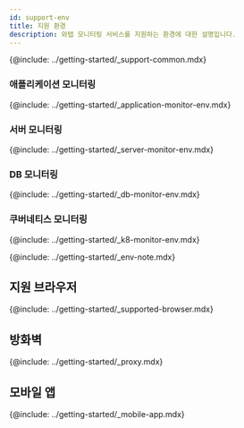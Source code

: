 ```yaml
---
id: support-env
title: 지원 환경
description: 와탭 모니터링 서비스를 지원하는 환경에 대한 설명입니다.
---
```


<!-- 공통 문구 -->
{@include: ../getting-started/_support-common.mdx}

<!-- 제품별 지원 환경 -->

### 애플리케이션 모니터링

{@include: ../getting-started/_application-monitor-env.mdx}

### 서버 모니터링

{@include: ../getting-started/_server-monitor-env.mdx}

### DB 모니터링

{@include: ../getting-started/_db-monitor-env.mdx}

### 쿠버네티스 모니터링

{@include: ../getting-started/_k8-monitor-env.mdx}

{@include: ../getting-started/_env-note.mdx}

## 지원 브라우저

{@include: ../getting-started/_supported-browser.mdx}

## 방화벽

{@include: ../getting-started/_proxy.mdx}

## 모바일 앱

{@include: ../getting-started/_mobile-app.mdx}
